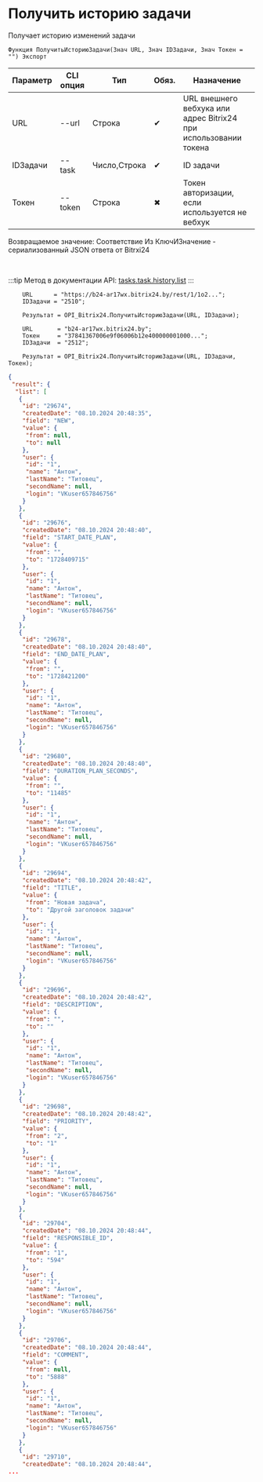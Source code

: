 ﻿---
sidebar_position: 19
---


# Получить историю задачи
 Получает историю изменений задачи



`Функция ПолучитьИсториюЗадачи(Знач URL, Знач IDЗадачи, Знач Токен = "") Экспорт`

  | Параметр | CLI опция | Тип | Обяз. | Назначение |
  |-|-|-|-|-|
  | URL | --url | Строка | &#x2714; | URL внешнего вебхука или адрес Bitrix24 при использовании токена |
  | IDЗадачи | --task | Число,Строка | &#x2714; | ID задачи |
  | Токен | --token | Строка | &#x2716; | Токен авторизации, если используется не вебхук |

  
  Возвращаемое значение:   Соответствие Из КлючИЗначение - сериализованный JSON ответа от Bitrxi24

<br/>

:::tip
Метод в документации API: [tasks.task.history.list](https://dev.1c-bitrix.ru/rest_help/tasks/task/tasks/tasks_task_history_list.php)
:::
<br/>


```bsl title="Пример использования для 1С:Предприятие/OneScript"
    URL      = "https://b24-ar17wx.bitrix24.by/rest/1/1o2...";
    IDЗадачи = "2510";

    Результат = OPI_Bitrix24.ПолучитьИсториюЗадачи(URL, IDЗадачи);

    URL       = "b24-ar17wx.bitrix24.by";
    Токен     = "37841367006e9f06006b12e400000001000...";
    IDЗадачи  = "2512";

    Результат = OPI_Bitrix24.ПолучитьИсториюЗадачи(URL, IDЗадачи, Токен);
```
    



```json title="Результат"
{
 "result": {
  "list": [
   {
    "id": "29674",
    "createdDate": "08.10.2024 20:48:35",
    "field": "NEW",
    "value": {
     "from": null,
     "to": null
    },
    "user": {
     "id": "1",
     "name": "Антон",
     "lastName": "Титовец",
     "secondName": null,
     "login": "VKuser657846756"
    }
   },
   {
    "id": "29676",
    "createdDate": "08.10.2024 20:48:40",
    "field": "START_DATE_PLAN",
    "value": {
     "from": "",
     "to": "1728409715"
    },
    "user": {
     "id": "1",
     "name": "Антон",
     "lastName": "Титовец",
     "secondName": null,
     "login": "VKuser657846756"
    }
   },
   {
    "id": "29678",
    "createdDate": "08.10.2024 20:48:40",
    "field": "END_DATE_PLAN",
    "value": {
     "from": "",
     "to": "1728421200"
    },
    "user": {
     "id": "1",
     "name": "Антон",
     "lastName": "Титовец",
     "secondName": null,
     "login": "VKuser657846756"
    }
   },
   {
    "id": "29680",
    "createdDate": "08.10.2024 20:48:40",
    "field": "DURATION_PLAN_SECONDS",
    "value": {
     "from": "",
     "to": "11485"
    },
    "user": {
     "id": "1",
     "name": "Антон",
     "lastName": "Титовец",
     "secondName": null,
     "login": "VKuser657846756"
    }
   },
   {
    "id": "29694",
    "createdDate": "08.10.2024 20:48:42",
    "field": "TITLE",
    "value": {
     "from": "Новая задача",
     "to": "Другой заголовок задачи"
    },
    "user": {
     "id": "1",
     "name": "Антон",
     "lastName": "Титовец",
     "secondName": null,
     "login": "VKuser657846756"
    }
   },
   {
    "id": "29696",
    "createdDate": "08.10.2024 20:48:42",
    "field": "DESCRIPTION",
    "value": {
     "from": "",
     "to": ""
    },
    "user": {
     "id": "1",
     "name": "Антон",
     "lastName": "Титовец",
     "secondName": null,
     "login": "VKuser657846756"
    }
   },
   {
    "id": "29698",
    "createdDate": "08.10.2024 20:48:42",
    "field": "PRIORITY",
    "value": {
     "from": "2",
     "to": "1"
    },
    "user": {
     "id": "1",
     "name": "Антон",
     "lastName": "Титовец",
     "secondName": null,
     "login": "VKuser657846756"
    }
   },
   {
    "id": "29704",
    "createdDate": "08.10.2024 20:48:44",
    "field": "RESPONSIBLE_ID",
    "value": {
     "from": "1",
     "to": "594"
    },
    "user": {
     "id": "1",
     "name": "Антон",
     "lastName": "Титовец",
     "secondName": null,
     "login": "VKuser657846756"
    }
   },
   {
    "id": "29706",
    "createdDate": "08.10.2024 20:48:44",
    "field": "COMMENT",
    "value": {
     "from": null,
     "to": "5888"
    },
    "user": {
     "id": "1",
     "name": "Антон",
     "lastName": "Титовец",
     "secondName": null,
     "login": "VKuser657846756"
    }
   },
   {
    "id": "29710",
    "createdDate": "08.10.2024 20:48:44",
...
```
